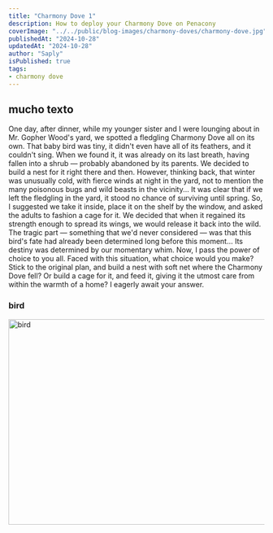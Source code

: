 ```yaml
---
title: "Charmony Dove 1"
description: How to deploy your Charmony Dove on Penacony
coverImage: "../../public/blog-images/charmony-doves/charmony-dove.jpg"
publishedAt: "2024-10-28"
updatedAt: "2024-10-28"
author: "Saply"
isPublished: true
tags: 
- charmony dove
---
```


## mucho texto
One day, after dinner, while my younger sister and I were lounging about in Mr. Gopher Wood's yard, we spotted a fledgling Charmony Dove all on its own. That baby bird was tiny, it didn't even have all of its feathers, and it couldn't sing. When we found it, it was already on its last breath, having fallen into a shrub — probably abandoned by its parents. We decided to build a nest for it right there and then. However, thinking back, that winter was unusually cold, with fierce winds at night in the yard, not to mention the many poisonous bugs and wild beasts in the vicinity... It was clear that if we left the fledgling in the yard, it stood no chance of surviving until spring. So, I suggested we take it inside, place it on the shelf by the window, and asked the adults to fashion a cage for it. We decided that when it regained its strength enough to spread its wings, we would release it back into the wild. The tragic part — something that we'd never considered — was that this bird's fate had already been determined long before this moment... Its destiny was determined by our momentary whim. Now, I pass the power of choice to you all. Faced with this situation, what choice would you make? Stick to the original plan, and build a nest with soft net where the Charmony Dove fell? Or build a cage for it, and feed it, giving it the utmost care from within the warmth of a home? I eagerly await your answer.

### bird
<Image
  src="/blog-images/charmony-doves/charmony-dove.jpg"
  width="1000"
  height="404"
  alt="bird"
  sizes="100vw"
/>